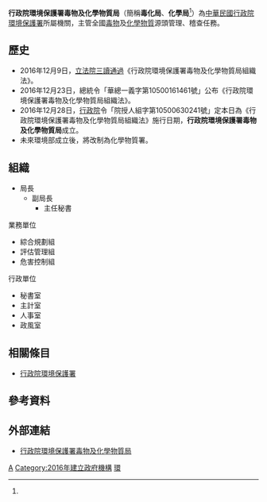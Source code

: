 {{ROC central government reform}}
{{中華民國政府部門基礎資訊
|部門名稱       = 行政院環境保護署毒物及化學物質局
|外文名稱       = Toxic and Chemical Substances Bureau, EPA, Executive Yuan
|外文語言       = 英語
|部門標誌       = ROC Toxic and Chemical Substances Bureau Seal.svg
|部門標誌尺寸   = 250px
|部門標誌名稱   = 環境保護署毒物及化學物質局局徽
|代表圖像       = 
|代表圖像名稱   = 
|首長職銜       = 局長
|首長姓名       = 謝燕儒
|副首長職銜     = 副局長
|副首長姓名     = 陳淑玲
|秘書長職銜     = 主任秘書
|秘書長姓名     = 張文興
|任命者姓名     = [[行政院環境保護署|行政院環境保護署署長]]
|官員任期       = 無任期保障
|機關類型       = [[中華民國中央行政機關|中央三級行政機關]]
|所屬部門       = [[行政院環境保護署|行政院環境保護署]]
|員額           = 95人
|年度預算額     = 
|授權法源       = 《[[s:行政院環境保護署組織條例|行政院環境保護署組織條例]]》、《[[s:行政院環境保護署毒物及化學物質局組織法|行政院環境保護署毒物及化學物質局組織法]]》<ref name="組織法三讀通過 毒物化學局年底成立">{{cite news|author1=陳鈺馥|title=組織法三讀通過 毒物化學局年底成立|url=http://news.ltn.com.tw/news/politics/breakingnews/1912355|accessdate=2016-12-29|agency=自由時報|publisher=自由時報|date=2016-12-09|archive-date=2018-12-23|archive-url=https://web.archive.org/web/20181223232304/http://news.ltn.com.tw/news/politics/breakingnews/1912355|dead-url=no}}</ref>
|成立日期       = 2016年12月28日<ref name="新聞1">{{cite news|author1=楊綿傑|title=毒物及化學物質局年底成立 從源頭控管食安|url=http://news.ltn.com.tw/news/politics/breakingnews/1848285|accessdate=2016-10-24|agency=自由時報|date=2016-10-06|archive-date=2018-12-10|archive-url=https://web.archive.org/web/20181210042434/http://news.ltn.com.tw/news/politics/breakingnews/1848285|dead-url=no}}</ref><ref name="新聞2">{{cite news|author1=李欣芳|title=把關食安 政院宣布將成立毒化物及化學物質管理局|url=http://news.ltn.com.tw/news/politics/breakingnews/1785680|accessdate=2016-10-24|agency=自由時報|date=2016-08-05|archive-date=2018-12-14|archive-url=https://web.archive.org/web/20181214050305/http://news.ltn.com.tw/news/politics/breakingnews/1785680|dead-url=no}}</ref>
|前身機關       = 
|解散日期       = 
|後繼機關       = 
|內部單位       = 3組、4室
|附屬機關       = 
|任務編組       = 
|地址           = {{ROC}}<br/>[[臺北市|臺北市]][[大安區_(臺北市)|大安區]]大安路二段132巷35弄1號
|電話           = +886 2 2325-7399 
|網站           = [https://www.tcsb.gov.tw/ www.tcsb.gov.tw]
|備註           = 
}}

'''行政院環境保護署毒物及化學物質局'''（簡稱'''毒化局'''、'''化學局'''<ref name="新聞1" />）為[[中華民國|中華民國]][[行政院環境保護署|行政院環境保護署]]所屬機關，主管全國[[毒物|毒物]]及[[化學物質|化學物質]]源頭管理、稽查任務。

== 歷史 ==
*2016年12月9日，[[立法院|立法院]][[三讀通過|三讀通過]]《行政院環境保護署毒物及化學物質局組織法》。
*2016年12月23日，總統令「華總一義字第10500161461號」公布《行政院環境保護署毒物及化學物質局組織法》。
*2016年12月28日，[[行政院|行政院]]令「院授人組字第10500630241號」定本日為《行政院環境保護署毒物及化學物質局組織法》施行日期，'''行政院環境保護署毒物及化學物質局'''成立。
*未來環境部成立後，將改制為化學物質署。

== 組織 ==
*局長
**副局長
***主任秘書

;業務單位
*綜合規劃組
*評估管理組
*危害控制組

;行政單位
*秘書室
*主計室
*人事室
*政風室

==相關條目==
*[[行政院環境保護署|行政院環境保護署]]

==參考資料==
{{Wikisource|行政院環境保護署毒物及化學物質局組織法}}
{{reflist}}

==外部連結==
*[https://www.tcsb.gov.tw/ 行政院環境保護署毒物及化學物質局]{{zh-tw}}

[[Category:行政院環境保護署|A]]
[[Category:2016年建立政府機構|Category:2016年建立政府機構]]
[[Category:臺北市大安區的政府機關|環]]
